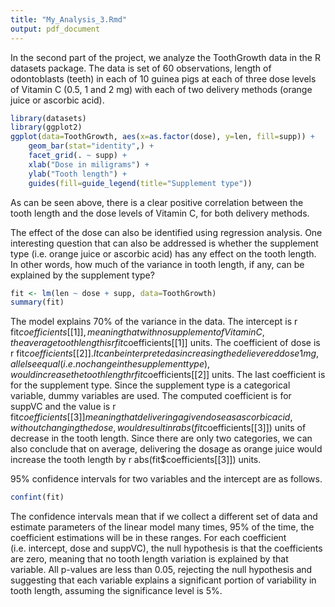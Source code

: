 ```yaml
---
title: "My_Analysis_3.Rmd"
output: pdf_document
---
```


In the second part of the project, we analyze the ToothGrowth data in the R datasets package. The data is set of 60 observations, length of odontoblasts (teeth) in each of 10 guinea pigs at each of three dose levels of Vitamin C (0.5, 1 and 2 mg) with each of two delivery methods (orange juice or ascorbic acid).

```r
library(datasets)
library(ggplot2)
ggplot(data=ToothGrowth, aes(x=as.factor(dose), y=len, fill=supp)) +
    geom_bar(stat="identity",) +
    facet_grid(. ~ supp) +
    xlab("Dose in miligrams") +
    ylab("Tooth length") +
    guides(fill=guide_legend(title="Supplement type"))
```

As can be seen above, there is a clear positive correlation between the tooth length and the dose levels of Vitamin C, for both delivery methods.

The effect of the dose can also be identified using regression analysis. One interesting question that can also be addressed is whether the supplement type (i.e. orange juice or ascorbic acid) has any effect on the tooth length. In other words, how much of the variance in tooth length, if any, can be explained by the supplement type?

```r
fit <- lm(len ~ dose + supp, data=ToothGrowth)
summary(fit)
```

The model explains 70% of the variance in the data. The intercept is r fit$coefficients[[1]], meaning that with no supplement of Vitamin C, the average tooth length is r fit$coefficients[[1]] units. The coefficient of dose is r fit$coefficients[[2]]. It can be interpreted as increasing the delievered dose 1 mg, all else equal (i.e. no change in the supplement type), would increase the tooth length r fit$coefficients[[2]] units. The last coefficient is for the supplement type. Since the supplement type is a categorical variable, dummy variables are used. The computed coefficient is for suppVC and the value is r fit$coefficients[[3]] meaning that delivering a given dose as ascorbic acid, without changing the dose, would result in r abs(fit$coefficients[[3]]) units of decrease in the tooth length. Since there are only two categories, we can also conclude that on average, delivering the dosage as orange juice would increase the tooth length by r abs(fit$coefficients[[3]]) units.

95% confidence intervals for two variables and the intercept are as follows.

```r
confint(fit)
```

The confidence intervals mean that if we collect a different set of data and estimate parameters of the linear model many times, 95% of the time, the coefficient estimations will be in these ranges. For each coefficient (i.e. intercept, dose and suppVC), the null hypothesis is that the coefficients are zero, meaning that no tooth length variation is explained by that variable. All p-values are less than 0.05, rejecting the null hypothesis and suggesting that each variable explains a significant portion of variability in tooth length, assuming the significance level is 5%.
